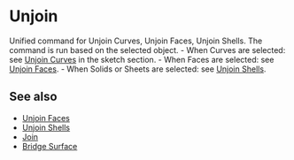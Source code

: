 
# Unjoin

<Reference shortcut="Alt + J" command="Unjoin" button="" />

Unified command for Unjoin Curves, Unjoin Faces, Unjoin Shells. The command is run based on the selected object.
    - When Curves are selected: see [Unjoin Curves](../sketch/unjoin-curve) in the sketch section.
    - When Faces are selected: see [Unjoin Faces](./unjoin-faces).
    - When Solids or Sheets are selected: see [Unjoin Shells](./unjoin-shells).

## See also
- [Unjoin Faces](./unjoin-faces)
- [Unjoin Shells](./unjoin-shells)
- [Join](./join)
- [Bridge Surface](./bridge-surface)









